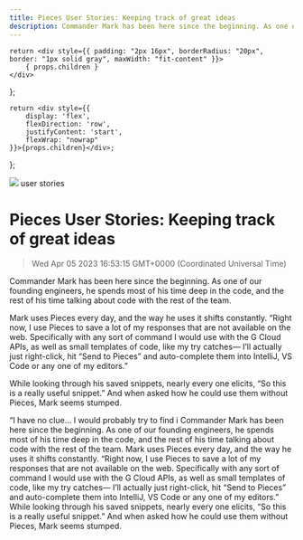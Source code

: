 ```yaml
---
title: Pieces User Stories: Keeping track of great ideas
description: Commander Mark has been here since the beginning. As one of our founding engineers, he spends most of his time deep in the code, and the rest of his time talking about code with the rest of the team.
---
```


    return <div style={{ padding: "2px 16px", borderRadius: "20px", border: "1px solid gray", maxWidth: "fit-content" }}>
        { props.children }
    </div>
};

    return <div style={{
        display: 'flex',
        flexDirection: 'row',
        justifyContent: 'start',
        flexWrap: "nowrap"
    }}>{props.children}</div>;

};

<link rel="canonical" href="https://code.pieces.app/blog/keeping-track-of-great-ideas-how-mark-uses-pieces" />

![](https://uploads-ssl.webflow.com/6143afec68f555387049efb3/62f2b4bc0ae83f32db5b61ef_keeping-track-great-ideas.jpg)
<Tag>user stories</Tag>

# Pieces User Stories: Keeping track of great ideas
> Wed Apr 05 2023 16:53:15 GMT+0000 (Coordinated Universal Time)
<p>Commander Mark has been here since the beginning. As one of our founding engineers, he spends most of his time deep in the code, and the rest of his time talking about code with the rest of the team.<p.new.line><p>Mark uses Pieces every day, and the way he uses it shifts constantly. “Right now, I use Pieces to save a lot of my responses that are not available on the web. Specifically with any sort of command I would use with the G Cloud APIs, as well as small templates of code, like my try catches— I’ll actually just right-click, hit “Send to Pieces” and auto-complete them into IntelliJ, VS Code or any one of my editors.”<p.new.line><p>While looking through his saved snippets, nearly every one elicits, “So this is a really useful snippet.” And when asked how he could use them without Pieces, Mark seems stumped.<p.new.line><p>“I have no clue… I would probably try to find i
Commander Mark has been here since the beginning. As one of our founding engineers, he spends most of his time deep in the code, and the rest of his time talking about code with the rest of the team.
Mark uses Pieces every day, and the way he uses it shifts constantly. “Right now, I use Pieces to save a lot of my responses that are not available on the web. Specifically with any sort of command I would use with the G Cloud APIs, as well as small templates of code, like my try catches— I’ll actually just right-click, hit “Send to Pieces” and auto-complete them into IntelliJ, VS Code or any one of my editors.”
While looking through his saved snippets, nearly every one elicits, “So this is a really useful snippet.” And when asked how he could use them without Pieces, Mark seems stumped.
